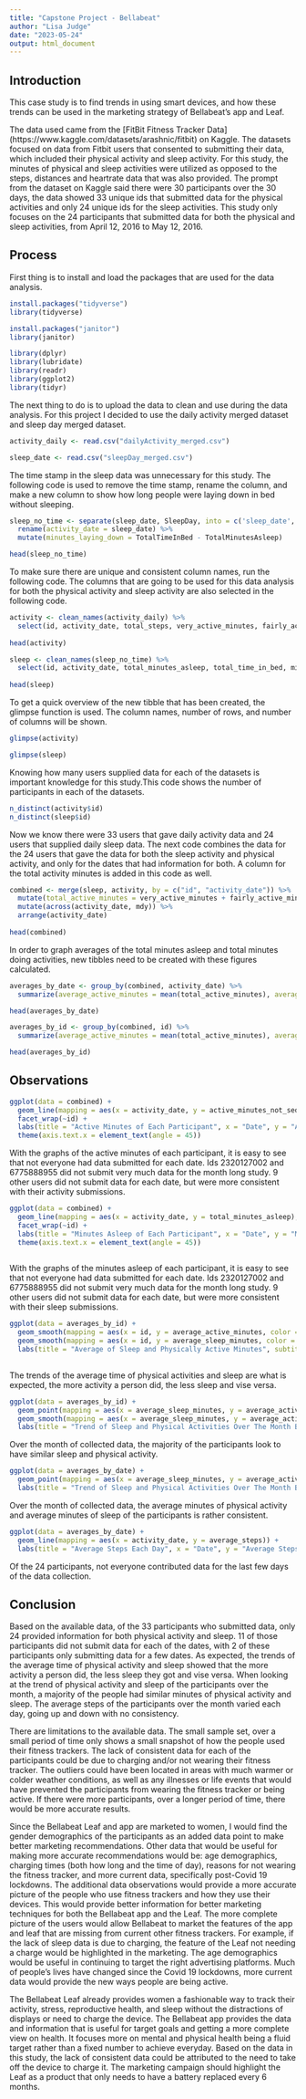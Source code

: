 ```yaml
---
title: "Capstone Project - Bellabeat"
author: "Lisa Judge"
date: "2023-05-24"
output: html_document
---
```


## Introduction  
This case study is to find trends in using smart devices, and how these trends can be used in the marketing strategy of Bellabeat's app and Leaf.  

The data used came from the [FitBit Fitness Tracker Data] (https://www.kaggle.com/datasets/arashnic/fitbit) on Kaggle. The datasets focused on data from Fitbit users that consented to submitting their data, which included their physical activity and sleep activity. For this study, the minutes of physical and sleep activities were utilized as opposed to the steps, distances and heartrate data that was also provided. The prompt from the dataset on Kaggle said there were 30 participants over the 30 days, the data showed 33 unique ids that submitted data for the physical activities and only 24 unique ids for the sleep activities. This study only focuses on the 24 participants that submitted data for both the physical and sleep activities, from April 12, 2016 to May 12, 2016.

## Process

First thing is to install and load the packages that are used for the data analysis. 

``` r
install.packages("tidyverse")
library(tidyverse)
```

``` r
install.packages("janitor")
library(janitor)
```

``` r
library(dplyr)
library(lubridate)
library(readr)
library(ggplot2)
library(tidyr)
```

The next thing to do is to upload the data to clean and use during the data analysis. For this project I decided to use the daily activity merged dataset and sleep day merged dataset.

``` r
activity_daily <- read.csv("dailyActivity_merged.csv")
```

``` r
sleep_date <- read.csv("sleepDay_merged.csv")
```

The time stamp in the sleep data was unnecessary for this study. The following code is used to remove the time stamp, rename the column, and make a new column to show how long people were laying down in bed without sleeping.

``` r
sleep_no_time <- separate(sleep_date, SleepDay, into = c('sleep_date', NA, NA), sep = ' ') %>% 
  rename(activity_date = sleep_date) %>% 
  mutate(minutes_laying_down = TotalTimeInBed - TotalMinutesAsleep)

head(sleep_no_time)
```

To make sure there are unique and consistent column names, run the following code. The columns that are going to be used for this data analysis for both the physical activity and sleep activity are also selected in the following code.

``` r
activity <- clean_names(activity_daily) %>% 
  select(id, activity_date, total_steps, very_active_minutes, fairly_active_minutes, lightly_active_minutes, sedentary_minutes)
  
head(activity)
```

``` r
sleep <- clean_names(sleep_no_time) %>% 
  select(id, activity_date, total_minutes_asleep, total_time_in_bed, minutes_laying_down)
  
head(sleep)
```

To get a quick overview of the new tibble that has been created, the glimpse function is used. The column names, number of rows, and number of columns will be shown.

```r
glimpse(activity)
```

```r
glimpse(sleep)
```

Knowing how many users supplied data for each of the datasets is important knowledge for this study.This code shows the number of participants in each of the datasets.

``` r
n_distinct(activity$id)
n_distinct(sleep$id)
```

Now we know there were 33 users that gave daily activity data and 24 users that supplied daily sleep data. The next code combines the data for the 24 users that gave the data for both the sleep activity and physical activity, and only for the dates that had information for both. A column for the total activity minutes is added in this code as well.

``` r
combined <- merge(sleep, activity, by = c("id", "activity_date")) %>% 
  mutate(total_active_minutes = very_active_minutes + fairly_active_minutes + lightly_active_minutes + sedentary_minutes, active_minutes_not_sedentary = very_active_minutes + fairly_active_minutes + lightly_active_minutes) %>% 
  mutate(across(activity_date, mdy)) %>% 
  arrange(activity_date)
  
head(combined)
```
In order to graph averages of the total minutes asleep and total minutes doing activities, new tibbles need to be created with these figures calculated. 

``` r
averages_by_date <- group_by(combined, activity_date) %>% 
  summarize(average_active_minutes = mean(total_active_minutes), average_sleep_minutes = mean(total_minutes_asleep), average_steps = mean(total_steps)) 

head(averages_by_date)
```

``` r
averages_by_id <- group_by(combined, id) %>% 
  summarize(average_active_minutes = mean(total_active_minutes), average_sleep_minutes = mean(total_minutes_asleep), average_steps = mean(total_steps))

head(averages_by_id)
```

## Observations

``` r
ggplot(data = combined) +
  geom_line(mapping = aes(x = activity_date, y = active_minutes_not_sedentary), color = "blue") +
  facet_wrap(~id) +
  labs(title = "Active Minutes of Each Participant", x = "Date", y = "Active Minutes") +
  theme(axis.text.x = element_text(angle = 45))

```

With the graphs of the active minutes of each participant, it is easy to see that not everyone had data submitted for each date. Ids 2320127002 and 6775888955 did not submit very much data for the month long study. 9 other users did not submit data for each date, but were more consistent with their activity submissions.

``` r
ggplot(data = combined) +
  geom_line(mapping = aes(x = activity_date, y = total_minutes_asleep), color = "blue") +
  facet_wrap(~id) +
  labs(title = "Minutes Asleep of Each Participant", x = "Date", y = "Minutes Asleep") +
  theme(axis.text.x = element_text(angle = 45))
 
```

With the graphs of the minutes asleep of each participant, it is easy to see that not everyone had data submitted for each date. Ids 2320127002 and 6775888955 did not submit very much data for the month long study. 9 other users did not submit data for each date, but were more consistent with their sleep submissions.

``` r
ggplot(data = averages_by_id) +
  geom_smooth(mapping = aes(x = id, y = average_active_minutes, color = "physically active")) +
  geom_smooth(mapping = aes(x = id, y = average_sleep_minutes, color = "sleep")) +
  labs(title = "Average of Sleep and Physically Active Minutes", subtitle = "Per User", y = "Average Minutes", colour = "Activity Type") 
  
```

The trends of the average time of physical activities and sleep are what is expected, the more activity a person did, the less sleep and vise versa.

``` r
ggplot(data = averages_by_id) +
  geom_point(mapping = aes(x = average_sleep_minutes, y = average_active_minutes)) +
  geom_smooth(mapping = aes(x = average_sleep_minutes, y = average_active_minutes)) +
  labs(title = "Trend of Sleep and Physical Activities Over The Month By Id", x = "Average Sleep Minutes", y = "Average Physical Active Minutes")

```

Over the month of collected data, the majority of the participants look to have similar sleep and physical activity.

``` r
ggplot(data = averages_by_date) +
  geom_point(mapping = aes(x = average_sleep_minutes, y = average_active_minutes))  +
  labs(title = "Trend of Sleep and Physical Activities Over The Month By Date", x = "Average Sleep Minutes", y = "Average Physically Active Minutes")

```

Over the month of collected data, the average minutes of physical activity and average minutes of sleep of the participants is rather consistent.

``` r
ggplot(data = averages_by_date) +
  geom_line(mapping = aes(x = activity_date, y = average_steps)) +
  labs(title = "Average Steps Each Day", x = "Date", y = "Average Steps")

```

Of the 24 participants, not everyone contributed data for the last few days of the data collection. 


## Conclusion

Based on the available data, of the 33 participants who submitted data, only 24 provided information for both physical activity and sleep. 11 of those participants did not submit data for each of the dates, with 2 of these participants only submitting data for a few dates. As expected, the trends of the average time of physical activity and sleep showed that the more activity a person did, the less sleep they got and vise versa. When looking at the trend of physical activity and sleep of the participants over the month, a majority of the people had similar minutes of physical activity and sleep. The average steps of the participants over the month varied each day, going up and down with no consistency.  

There are limitations to the available data. The small sample set, over a small period of time only shows a small snapshot of how the people used their fitness trackers. The lack of consistent data for each of the participants could be due to charging and/or not wearing their fitness tracker. The outliers could have been located in areas with much warmer or colder weather conditions, as well as any illnesses or life events that would have prevented the participants from wearing the fitness tracker or being active. If there were more participants, over a longer period of time, there would be more accurate results.  

Since the Bellabeat Leaf and app are marketed to women, I would find the gender demographics of the participants as an added data point to make better marketing recommendations. Other data that would be useful for making more accurate recommendations would be: age demographics, charging times (both how long and the time of day), reasons for not wearing the fitness tracker, and more current data, specifically post-Covid 19 lockdowns. The additional data observations would provide a more accurate picture of the people who use fitness trackers and how they use their devices. This would provide better information for better marketing techniques for both the Bellabeat app and the Leaf. The more complete picture of the users would allow Bellabeat to market the features of the app and leaf that are missing from current other fitness trackers. For example, if the lack of sleep data is due to charging, the feature of the Leaf not needing a charge would be highlighted in the marketing. The age demographics would be useful in continuing to target the right advertising platforms. Much of people's lives have changed since the Covid 19 lockdowns, more current data would provide the new ways people are being active.  

The Bellabeat Leaf already provides women a fashionable way to track their activity, stress, reproductive health, and sleep without the distractions of displays or need to charge the device. The Bellabeat app provides the data and information that is useful for target goals and getting a more complete view on health. It focuses more on mental and physical health being a fluid target rather than a fixed number to achieve everyday. Based on the data in this study, the lack of consistent data could be attributed to the need to take off the device to charge it. The marketing campaign should highlight the Leaf as a product that only needs to have a battery replaced every 6 months.

